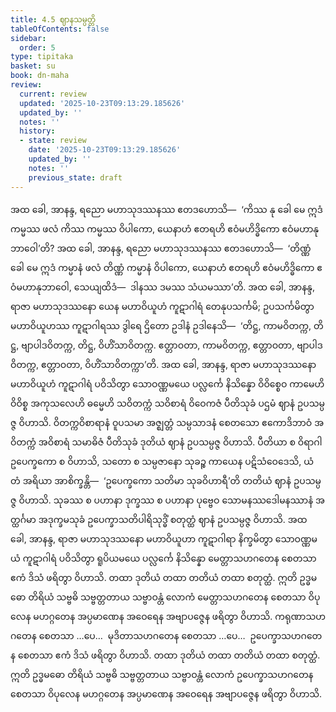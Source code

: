 ```yaml
---
title: 4.5 ဈာနသမ္ပတ္တိ
tableOfContents: false
sidebar:
  order: 5
type: tipitaka
basket: su
book: dn-maha
review:
  current: review
  updated: '2025-10-23T09:13:29.185626'
  updated_by: ''
  notes: ''
  history:
  - state: review
    date: '2025-10-23T09:13:29.185626'
    updated_by: ''
    notes: ''
    previous_state: draft
---
```



<ReviewStatus review={frontmatter.review} showDetails={true} />

<HypothesisAnnotation frontmatter={frontmatter} />

<DynamicBreadcrumb />

<Division number="260" book="dn-maha" e="ch" v="7" p="152">

<Paragraph number="575" book="dn-maha">
အထ ခေါ, အာနန္ဒ, ရညော မဟာသုဒဿနဿ ဧတဒဟောသိ—  ‘ကိဿ နု ခေါ မေ ဣဒံ ကမ္မဿ ဖလံ ကိဿ ကမ္မဿ ဝိပါကော, ယေနာဟံ ဧတရဟိ ဧဝံမဟိဒ္ဓိကော ဧဝံမဟာနုဘာဝေါ’တိ? အထ ခေါ, အာနန္ဒ, ရညော မဟာသုဒဿနဿ ဧတဒဟောသိ—  ‘တိဏ္ဏံ ခေါ မေ ဣဒံ ကမ္မာနံ ဖလံ တိဏ္ဏံ ကမ္မာနံ ဝိပါကော, ယေနာဟံ ဧတရဟိ ဧဝံမဟိဒ္ဓိကော ဧဝံမဟာနုဘာဝေါ, သေယျထိဒံ—  ဒါနဿ ဒမဿ သံယမဿာ’တိ.
</Paragraph>

<Paragraph number="576" book="dn-maha">
အထ ခေါ, အာနန္ဒ, ရာဇာ မဟာသုဒဿနော ယေန မဟာဝိယူဟံ ကူဋာဂါရံ တေနုပသင်္ကမိ; ဥပသင်္ကမိတွာ မဟာဝိယူဟဿ ကူဋာဂါရဿ ဒွါရေ ဌိတော ဥဒါနံ ဥဒါနေသိ—  ‘တိဋ္ဌ, ကာမဝိတက္က, တိဋ္ဌ, ဗျာပါဒဝိတက္က, တိဋ္ဌ, ဝိဟိံသာဝိတက္က. ဧတ္တာဝတာ, ကာမဝိတက္က, ဧတ္တာဝတာ, ဗျာပါဒဝိတက္က, ဧတ္တာဝတာ, ဝိဟိံသာဝိတက္ကာ’တိ.
</Paragraph>

</Division>
<Division number="261" book="dn-maha" e="ch" v="7" p="152">

<Paragraph number="577" book="dn-maha">
အထ ခေါ, အာနန္ဒ, ရာဇာ မဟာသုဒဿနော မဟာဝိယူဟံ ကူဋာဂါရံ ပဝိသိတွာ သောဝဏ္ဏမယေ ပလ္လင်္ကေ နိသိန္နော ဝိဝိစ္စေဝ ကာမေဟိ ဝိဝိစ္စ အကုသလေဟိ ဓမ္မေဟိ သဝိတက္ကံ သဝိစာရံ ဝိဝေကဇံ ပီတိသုခံ ပဌမံ ဈာနံ ဥပသမ္ပဇ္ဇ ဝိဟာသိ. ဝိတက္ကဝိစာရာနံ ဝူပသမာ အဇ္ဈတ္တံ သမ္ပသာဒနံ စေတသော ဧကောဒိဘာဝံ အဝိတက္ကံ အဝိစာရံ သမာဓိဇံ ပီတိသုခံ ဒုတိယံ ဈာနံ ဥပသမ္ပဇ္ဇ ဝိဟာသိ. ပီတိယာ စ ဝိရာဂါ ဥပေက္ခကော စ ဝိဟာသိ, သတော စ သမ္ပဇာနော သုခဉ္စ ကာယေန ပဋိသံဝေဒေသိ, ယံ တံ အရိယာ အာစိက္ခန္တိ—  ‘ဥပေက္ခကော သတိမာ သုခဝိဟာရီ’တိ တတိယံ ဈာနံ ဥပသမ္ပဇ္ဇ ဝိဟာသိ. သုခဿ စ ပဟာနာ ဒုက္ခဿ စ ပဟာနာ ပုဗ္ဗေဝ သောမနဿဒေါမနဿာနံ အတ္ထင်္ဂမာ အဒုက္ခမသုခံ ဥပေက္ခာသတိပါရိသုဒ္ဓိံ စတုတ္ထံ ဈာနံ ဥပသမ္ပဇ္ဇ ဝိဟာသိ.
</Paragraph>

</Division>
<Division number="262" book="dn-maha" e="ch" v="7" p="152">

<Paragraph number="578" book="dn-maha">
အထ ခေါ, အာနန္ဒ, ရာဇာ မဟာသုဒဿနော မဟာဝိယူဟာ ကူဋာဂါရာ နိက္ခမိတွာ သောဝဏ္ဏမယံ ကူဋာဂါရံ ပဝိသိတွာ ရူပိယမယေ ပလ္လင်္ကေ နိသိန္နော မေတ္တာသဟဂတေန စေတသာ ဧကံ ဒိသံ ဖရိတွာ ဝိဟာသိ. တထာ ဒုတိယံ တထာ တတိယံ တထာ စတုတ္ထံ. ဣတိ ဥဒ္ဓမဓော တိရိယံ သဗ္ဗဓိ သဗ္ဗတ္တတာယ သဗ္ဗာဝန္တံ လောကံ မေတ္တာသဟဂတေန စေတသာ ဝိပုလေန မဟဂ္ဂတေန အပ္ပမာဏေန အဝေရေန အဗျာပဇ္ဇေန ဖရိတွာ ဝိဟာသိ. ကရုဏာသဟဂတေန စေတသာ …ပေ…  မုဒိတာသဟဂတေန စေတသာ …ပေ…  ဥပေက္ခာသဟဂတေန စေတသာ ဧကံ ဒိသံ ဖရိတွာ ဝိဟာသိ. တထာ ဒုတိယံ တထာ တတိယံ တထာ စတုတ္ထံ. ဣတိ ဥဒ္ဓမဓော တိရိယံ သဗ္ဗဓိ သဗ္ဗတ္တတာယ သဗ္ဗာဝန္တံ လောကံ ဥပေက္ခာသဟဂတေန စေတသာ ဝိပုလေန မဟဂ္ဂတေန အပ္ပမာဏေန အဝေရေန အဗျာပဇ္ဇေန ဖရိတွာ ဝိဟာသိ.
</Paragraph>
</Division>